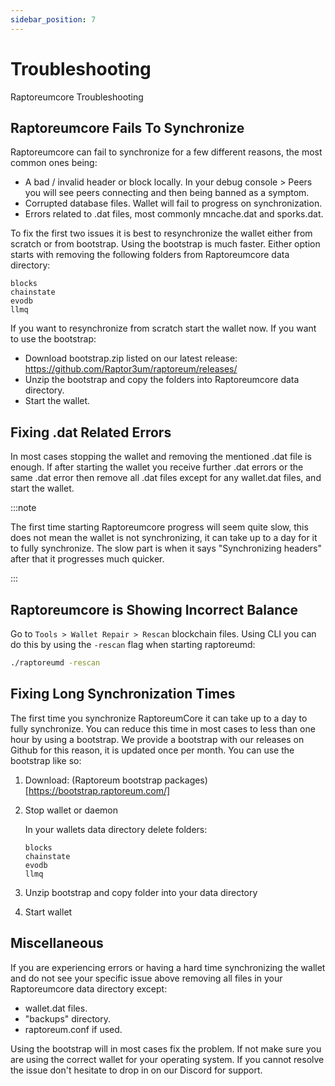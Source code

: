 ```yaml
---
sidebar_position: 7
---
```


# Troubleshooting

Raptoreumcore Troubleshooting

## Raptoreumcore Fails To Synchronize

Raptoreumcore can fail to synchronize for a few different reasons, the most common ones being:

- A bad / invalid header or block locally. In your debug console > Peers you will see peers connecting and then being banned as a symptom.
- Corrupted database files. Wallet will fail to progress on synchronization.
- Errors related to .dat files, most commonly mncache.dat and sporks.dat.

To fix the first two issues it is best to resynchronize the wallet either from scratch or from bootstrap. Using the bootstrap is much faster. Either option starts with removing the following folders from Raptoreumcore data directory:

```text
blocks
chainstate
evodb
llmq
```

If you want to resynchronize from scratch start the wallet now. If you want to use the bootstrap:

- Download bootstrap.zip listed on our latest release: <https://github.com/Raptor3um/raptoreum/releases/>
- Unzip the bootstrap and copy the folders into Raptoreumcore data directory.
- Start the wallet.

## Fixing .dat Related Errors

In most cases stopping the wallet and removing the mentioned .dat file is enough. If after starting the wallet you receive further .dat errors or the same .dat error then remove all .dat files except for any wallet.dat files, and start the wallet.

:::note

The first time starting Raptoreumcore progress will seem quite slow, this does not mean the wallet is not synchronizing, it can take up to a day for it to fully synchronize. The slow part is when it says "Synchronizing headers" after that it progresses much quicker.

:::

## Raptoreumcore is Showing Incorrect Balance

Go to `Tools > Wallet Repair > Rescan` blockchain files. Using CLI you can do this by using the `-rescan` flag when starting raptoreumd:

```bash
./raptoreumd -rescan
```

## Fixing Long Synchronization Times

The first time you synchronize RaptoreumCore it can take up to a day to fully synchronize. You can reduce this time in most cases to less than one hour by using a bootstrap. We provide a bootstrap with our releases on Github for this reason, it is updated once per month. You can use the bootstrap like so:

1. Download: (Raptoreum bootstrap packages)[https://bootstrap.raptoreum.com/]
2. Stop wallet or daemon

   In your wallets data directory delete folders:

   ```text
   blocks
   chainstate
   evodb
   llmq
   ```

3. Unzip bootstrap and copy folder into your data directory
4. Start wallet

## Miscellaneous

If you are experiencing errors or having a hard time synchronizing the wallet and do not see your specific issue above removing all files in your Raptoreumcore data directory except:

- wallet.dat files.
- "backups" directory.
- raptoreum.conf if used.

Using the bootstrap will in most cases fix the problem. If not make sure you are using the correct wallet for your operating system. If you cannot resolve the issue don't hesitate to drop in on our Discord for support.
